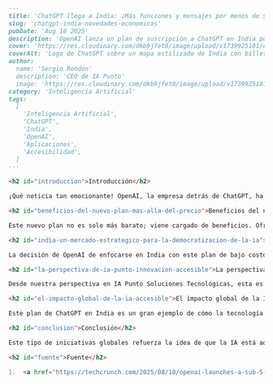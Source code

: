 ```markdown
---
title: 'ChatGPT llega a India: ¡Más funciones y mensajes por menos de $5!'
slug: 'chatgpt-india-novedades-economicas'
pubDate: 'Aug 18 2025'
description: 'OpenAI lanza un plan de suscripción a ChatGPT en India por menos de $5, ofreciendo más mensajes y generación de imágenes para democratizar la IA y fomentar la innovación local.'
cover: 'https://res.cloudinary.com/dkb9jfet8/image/upload/v1739925181/chatgpt_india_plan.png' 
coverAlt: 'Logo de ChatGPT sobre un mapa estilizado de India con billetes de dólar'
author:
  name: 'Sergio Rondón'
  description: 'CEO de IA Punto'
  image: 'https://res.cloudinary.com/dkb9jfet8/image/upload/v1739925181/sergio_gdcaeh.png'
category: 'Inteligencia Artificial'
tags:
  [
    'Inteligencia Artificial',
    'ChatGPT',
    'India',
    'OpenAI',
    'Aplicaciones',
    'Accesibilidad',
  ]
---

<h2 id="introduccion">Introducción</h2>

¡Qué noticia tan emocionante! OpenAI, la empresa detrás de ChatGPT, ha dado un paso gigantesco hacia la democratización de la inteligencia artificial, especialmente para un mercado tan vibrante como el de India. Imaginen esto: han lanzado un plan de suscripción para ChatGPT que cuesta menos de 5 dólares. Sí, han leído bien, ¡menos de 5 dólares! Esto no es solo una oferta, es una declaración de intenciones: hacer que las herramientas de IA más potentes sean accesibles para muchísimas más personas alrededor del mundo.

<h2 id="beneficios-del-nuevo-plan-mas-alla-del-precio">Beneficios del nuevo plan: Más allá del precio</h2>

Este nuevo plan no es solo más barato; viene cargado de beneficios. Ofrece a los usuarios hasta diez veces más mensajes y la capacidad de generar imágenes en comparación con la versión gratuita. Esto es un cambio de juego. Pensemos en ello: ¿qué significa tener diez veces más interacciones? Significa que puedes explorar ideas, obtener ayuda con tareas, escribir correos electrónicos, crear contenido, aprender sobre nuevos temas, y mucho más, sin sentir esa limitación que a veces nos impone la versión gratuita. Y la generación de imágenes, ¡ah, eso es otro nivel! Poder convertir tus ideas en representaciones visuales con solo unas palabras abre un mundo de posibilidades para creadores de contenido, estudiantes, pequeños negocios y cualquiera que necesite una imagen única para su proyecto.

<h2 id="india-un-mercado-estrategico-para-la-democratizacion-de-la-ia">India: Un mercado estratégico para la democratización de la IA</h2>

La decisión de OpenAI de enfocarse en India con este plan de bajo costo es estratégicamente brillante. India es un mercado inmenso, con una población joven y tecnológicamente muy hábil, y donde el costo es un factor importante. Al ofrecer un plan tan asequible, están abriendo las puertas de la IA avanzada a millones de personas que quizás no considerarían pagar el precio de los planes premium actuales. Esto no solo impulsará la adopción de ChatGPT en el país, sino que también fomentará una ola de innovación local, a medida que más personas puedan experimentar y aplicar la IA en su vida diaria y en sus emprendimientos.

<h2 id="la-perspectiva-de-ia-punto-innovacion-accesible">La perspectiva de IA Punto: Innovación accesible</h2>

Desde nuestra perspectiva en IA Punto Soluciones Tecnológicas, esta es una noticia fantástica. Siempre hemos creído firmemente en el poder transformador de la inteligencia artificial y en la importancia de hacerla accesible para todos. Este movimiento de OpenAI valida nuestra visión de que la IA no es un lujo, sino una herramienta esencial para el progreso y la creatividad. En IA Punto, estamos constantemente explorando cómo estas innovaciones pueden beneficiar a nuestros clientes, ya sean individuos que buscan potenciar su productividad o empresas que desean optimizar sus operaciones. Ver a gigantes como OpenAI dar estos pasos nos entusiasma aún más sobre el futuro que estamos construyendo juntos.

<h2 id="el-impacto-global-de-la-ia-accesible">El impacto global de la IA accesible</h2>

Este plan de ChatGPT en India es un gran ejemplo de cómo la tecnología se adapta a las necesidades de diferentes mercados, buscando siempre un mayor alcance. Imaginen a un estudiante que necesita ayuda con un proyecto de investigación, a un pequeño empresario que busca ideas para su marketing digital, o a un artista que quiere inspiración visual. Con este nuevo acceso a funciones avanzadas, las barreras se desvanecen. La capacidad de interactuar más profundamente con la IA y de generar contenido visual de forma sencilla puede revolucionar la forma en que trabajamos, aprendemos y creamos. Es un paso gigante hacia un futuro donde la inteligencia artificial sea una herramienta cotidiana, tan común y útil como el internet o el teléfono móvil.

<h2 id="conclusion">Conclusión</h2>

Este tipo de iniciativas globales refuerza la idea de que la IA está aquí para quedarse y que su valor reside en su capacidad para empoderar a las personas. En IA Punto, estamos listos para acompañarte en este viaje. Ya sea que estés empezando a explorar las posibilidades de la IA o que busques soluciones más avanzadas para tu negocio, estamos aquí para ofrecerte la experiencia y el soporte que necesitas. La accesibilidad que promueven empresas como OpenAI es un motor para la innovación global, y nosotros, en IA Punto Soluciones Tecnológicas, estamos emocionados de ser parte de esta ola, ayudándote a navegar y aprovechar al máximo todo lo que la IA tiene para ofrecer. La era de la IA accesible está aquí, y es más emocionante que nunca.

<h2 id="fuente">Fuente</h2>

1.  <a href="https://techcrunch.com/2025/08/18/openai-launches-a-sub-5-chatgpt-plan-in-india/" target="_blank" rel="noopener noreferrer">TechCrunch: OpenAI launches a sub-$5 ChatGPT plan in India</a>```
